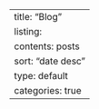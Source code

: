 ---
title: "Blog"
listing:
  contents: posts
  sort: "date desc"
  type: default
  categories: true
---